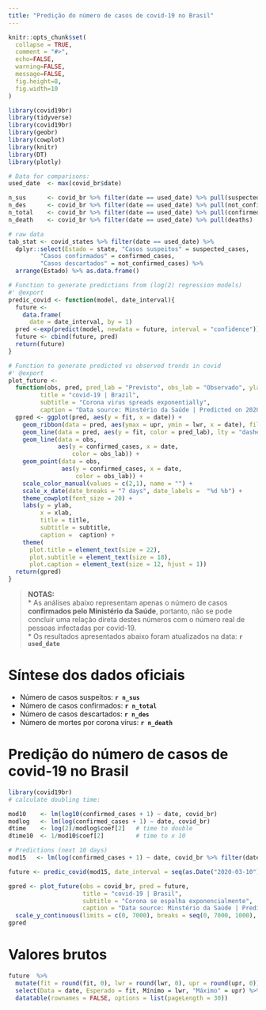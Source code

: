 ```yaml
---
title: "Predição do número de casos de covid-19 no Brasil"
---
```


```r
knitr::opts_chunk$set(
  collapse = TRUE,
  comment = "#>",
  echo=FALSE, 
  warning=FALSE, 
  message=FALSE, 
  fig.height=8, 
  fig.width=10
)
```

```r
library(covid19br)
library(tidyverse)
library(covid19br)
library(geobr)
library(cowplot)
library(knitr)
library(DT)
library(plotly)

# Data for comparisons:
used_date  <- max(covid_br$date)

n_sus      <- covid_br %>% filter(date == used_date) %>% pull(suspected_cases)
n_des      <- covid_br %>% filter(date == used_date) %>% pull(not_confirmed_cases)
n_total    <- covid_br %>% filter(date == used_date) %>% pull(confirmed_cases)
n_death    <- covid_br %>% filter(date == used_date) %>% pull(deaths)

# raw data
tab_stat <- covid_states %>% filter(date == used_date) %>% 
  dplyr::select(Estado = state, "Casos suspeitos" = suspected_cases, 
         "Casos confirmados" = confirmed_cases,
         "Casos descartados" = not_confirmed_cases) %>% 
  arrange(Estado) %>% as.data.frame()
```

```r
# Function to generate predictions from (log(2) regression models)
#' @export
predic_covid <- function(model, date_interval){
  future <-
    data.frame(
      date = date_interval, by = 1)
  pred <-exp(predict(model, newdata = future, interval = "confidence"))
  future <- cbind(future, pred)
  return(future)
}

# Function to generate predicted vs observed trends in covid
#' @export
plot_future <-
  function(obs, pred, pred_lab = "Previsto", obs_lab = "Observado", ylab = "Casos confirmados covid-19", xlab = "Data",
         title = "covid-19 | Brazil",
         subtitle = "Corona virus spreads exponentially",
         caption = "Data source: Minstério da Saúde | Predicted on 2020-03-15") {
  gpred <- ggplot(pred, aes(y = fit, x = date)) +
    geom_ribbon(data = pred, aes(ymax = upr, ymin = lwr, x = date), fill = "gray", alpha = .5) +
    geom_line(data = pred, aes(y = fit, color = pred_lab), lty = "dashed") +
    geom_line(data = obs,
              aes(y = confirmed_cases, x = date,
                  color = obs_lab)) +
    geom_point(data = obs,
               aes(y = confirmed_cases, x = date,
                   color = obs_lab)) +
    scale_color_manual(values = c(2,1), name = "") +
    scale_x_date(date_breaks = "7 days", date_labels =  "%d %b") +
    theme_cowplot(font_size = 20) +
    labs(y = ylab,
         x = xlab,
         title = title,
         subtitle = subtitle,
         caption =  caption) +
    theme(
      plot.title = element_text(size = 22),
      plot.subtitle = element_text(size = 18),
      plot.caption = element_text(size = 12, hjust = 1))
  return(gpred)
}
```

> __NOTAS:__   
* As análises abaixo representam apenas o número de casos __confirmados pelo Ministério da Saúde__, portanto,
não se pode concluir uma relação direta destes números com o número real de pessoas infectadas por covid-19.  
* Os resultados apresentados abaixo foram atualizados na data: __`r used_date`__

# Síntese dos dados oficiais

* Número de casos suspeitos: __`r n_sus`__  
* Número de casos confirmados: __`r n_total`__  
* Número de casos descartados: __`r n_des`__  
* Número de mortes por corona vírus: __`r n_death`__  

# Predição do número de casos de covid-19 no Brasil

```r
library(covid19br)
# calculate doubling time:

mod10    <- lm(log10(confirmed_cases + 1) ~ date, covid_br)
modlog   <- lm(log(confirmed_cases + 1) ~ date, covid_br)
dtime    <- log(2)/modlog$coef[2]   # time to double
dtime10  <- 1/mod10$coef[2]         # time to x 10

# Predictions (next 10 days)
mod15   <- lm(log(confirmed_cases + 1) ~ date, covid_br %>% filter(date < "2020-03-16"))

future <- predic_covid(mod15, date_interval = seq(as.Date("2020-03-10"), as.Date("2020-03-26"), 1))

gpred <- plot_future(obs = covid_br, pred = future, 
                     title = "covid-19 | Brasil", 
                     subtitle = "Corona se espalha exponencialmente",
                     caption = "Data source: Minstério da Saúde | Predicted on 2020-03-16") +
  scale_y_continuous(limits = c(0, 7000), breaks = seq(0, 7000, 1000), labels = c(0, paste(seq(1,7,1), "mil")))
gpred
```

# Valores brutos

```r
future  %>% 
  mutate(fit = round(fit, 0), lwr = round(lwr, 0), upr = round(upr, 0)) %>% 
  select(Data = date, Esperado = fit, Mínimo = lwr, "Máximo" = upr) %>% 
  datatable(rownames = FALSE, options = list(pageLength = 30))
```

